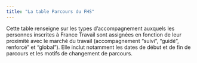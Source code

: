 ```yaml
---
title: "La table Parcours du FHS"
---
```


Cette table renseigne sur les types d'accompagnement auxquels les personnes inscrites à France Travail sont assignées en fonction de leur proximité avec le marché du travail (accompagnement "suivi", "guidé", renforcé" et "global"). Elle inclut notamment les dates de début et de fin de parcours et les motifs de changement de parcours.
